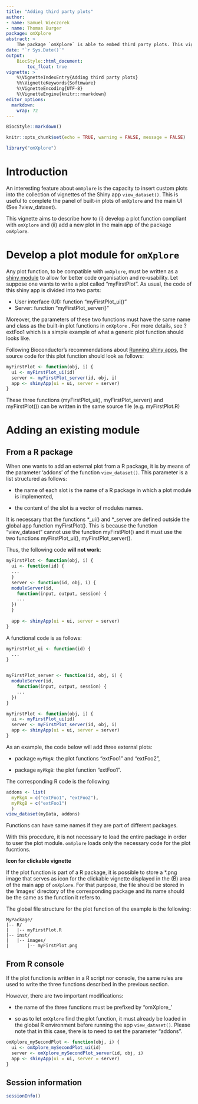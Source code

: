 ```yaml
---
title: "Adding third party plots"
author: 
- name: Samuel Wieczorek
- name: Thomas Burger
package: omXplore
abstract: >
    The package `omXplore` is able to embed third party plots. This vignette aims to explain how to add an external plot to the main UI of `omXplore`.
date: "`r Sys.Date()`"
output:
    BiocStyle::html_document:
        toc_float: true
vignette: >
    %\VignetteIndexEntry{Adding third party plots}
    %%\VignetteKeywords{Softmware}
    %\VignetteEncoding{UTF-8}
    %\VignetteEngine{knitr::rmarkdown}
editor_options: 
  markdown: 
    wrap: 72
---
```


```r
BiocStyle::markdown()
```

```r
knitr::opts_chunk$set(echo = TRUE, warning = FALSE, message = FALSE)
```

```r
library("omXplore")
```

# Introduction

An interesting feature about `omXplore` is the capacity to insert custom
plots into the collection of vignettes of the Shiny app
`view_dataset()`. This is useful to complete the panel of built-in plots
of `omXplore` and the main UI (See ?view_dataset).

This vignette aims to describe how to (i) develop a plot function
compliant with `omXplore` and (ii) add a new plot in the main app of the
package `omXplore`.

# Develop a plot module for `omXplore`

Any plot function, to be compatible with `omXplore`, must be written as
a [shiny module](https://shiny.posit.co/r/articles/improve/modules/) to
allow for better code organisation and re-usability. Let suppose one
wants to write a plot called "myFirstPlot". As usual, the code of this
shiny app is divided into two parts:

-   User interface (UI): function "myFirstPlot_ui()"
-   Server: function "myFirstPlot_server()"

Moreover, the parameters of these two functions must have the same name
and class as the built-in plot functions in `omXplore` . For more
details, see ?extFoo1 which is a simple example of what a generic plot
function should looks like.

Following Bioconductor's recommendations about [Running shiny
apps](https://contributions.bioconductor.org/shiny.html#running-app),
the source code for this plot function should look as follows:

```r
myFirstPlot <- function(obj, i) {
  ui <- myFirstPlot_ui(id)
  server <- myFirstPlot_server(id, obj, i)
  app <- shinyApp(ui = ui, server = server)
}
```

These three functions (myFirstPlot_ui(), myFirstPlot_server() and
myFirstPlot()) can be written in the same source file (e.g.
myFirstPlot.R)

# Adding an existing module

## From a R package

When one wants to add an external plot from a R package, it is by means
of the parameter 'addons' of the function `view_dataset()`. This
parameter is a list structured as follows:

-   the name of each slot is the name of a R package in which a plot
    module is implemented,

-   the content of the slot is a vector of modules names.

It is necessary that the functions \*_ui() and \*_server are defined outside the global app function myFirstPlot(). This is because the function "view_dataset" cannot use the function myFirstPlot() and it must use the two functions myFirstPlot_ui(), myFirstPlot_server().

Thus, the following code **will not work**:

```r
myFirstPlot <- function(obj, i) {
  ui <- function(id) {
  ...
  }
  server <- function(id, obj, i) {
  moduleServer(id, 
    function(input, output, session) {
    ...
  })
  }
  
  app <- shinyApp(ui = ui, server = server)
}
```


A functional code is as follows:
```r
myFirstPlot_ui <- function(id) {
  ...
}


myFirstPlot_server <- function(id, obj, i) {
  moduleServer(id, 
    function(input, output, session) {
    ...
  })
}

myFirstPlot <- function(obj, i) {
  ui <- myFirstPlot_ui(id)
  server <- myFirstPlot_server(id, obj, i)
  app <- shinyApp(ui = ui, server = server)
}
```


As an example, the code below will add three external plots:

-   package `myPkgA`: the plot functions "extFoo1" and "extFoo2",

-   package `myPkgB`: the plot function "extFoo1".

The corresponding R code is the following:

```r
addons <- list(
  myPkgA = c("extFoo1", "extFoo2"),
  myPkgB = c("extFoo1")
  )
view_dataset(myData, addons)
```

Functions can have same names if they are part of different packages.

With this procedure, it is not necessary to load the entire package in
order to user the plot module. `omXplore` loads only the necessary code for the plot fucntions.

**Icon for clickable vignette**

If the plot function is part of a R package, it is possible to store a
\*.png image that serves as icon for the clickable vignette displayed in
the (B) area of the main app of `omXplore`. For that purpose,
the file should be stored in the 'images' directory of the corresponding
package and its name should be the same as the function it refers to.

The global file structure for the plot function of the example is the
following:

```         
MyPackage/
|-- R/
|   |-- myFirstPlot.R
|-- inst/
|   |-- images/
|       |-- myFirstPlot.png
```

## From R console

If the plot function is written in a R script nor console, the same rules are used to write the three functions described in the previous section. 

However, there are two important modifications:

-   the name of the three functions must be prefixed by "omXplore_'

-   so as to let `omXplore` find the plot function, it must already be loaded in the global R environment before running the app `view_dataset()`. Please note that in this case, there is to need to set the parameter "addons".

```r
omXplore_mySecondPlot <- function(obj, i) {
  ui <- omXplore_mySecondPlot_ui(id)
  server <- omXplore_mySecondPlot_server(id, obj, i)
  app <- shinyApp(ui = ui, server = server)
}
```



## Session information

```r
sessionInfo()
```
